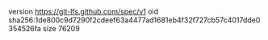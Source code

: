 version https://git-lfs.github.com/spec/v1
oid sha256:1de800c9d7290f2cdeef63a4477ad1681eb4f32f727cb57c4017dde0354526fa
size 76209
